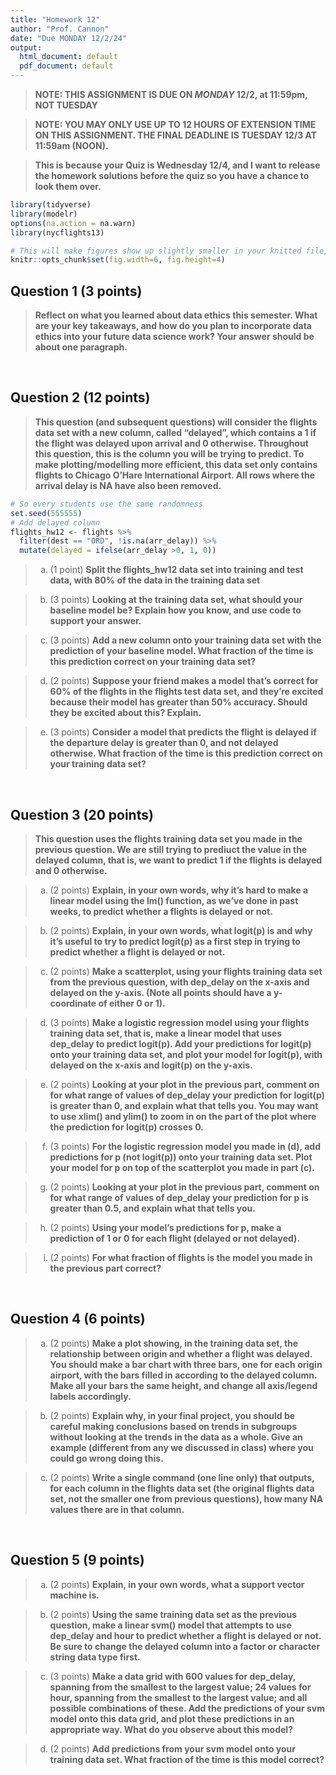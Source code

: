 ---
title: "Homework 12"
author: "Prof. Cannon"
date: "Due MONDAY 12/2/24"
output:
  html_document: default
  pdf_document: default
---


> **NOTE: THIS ASSIGNMENT IS DUE ON *MONDAY* 12/2, at 11:59pm, NOT TUESDAY**

> **NOTE: YOU MAY ONLY USE UP TO 12 HOURS OF EXTENSION TIME ON THIS ASSIGNMENT.  THE FINAL DEADLINE IS TUESDAY 12/3 AT 11:59am (NOON).**

> **This is because your Quiz is Wednesday 12/4, and I want to release the homework solutions before the quiz so you have a chance to look them over.**


```{r, message = FALSE, results = 'hide', warning = FALSE}
library(tidyverse)
library(modelr)
options(na.action = na.warn)
library(nycflights13)
```


```{r}
# This will make figures show up slightly smaller in your knitted file, which will make it easier to grade
knitr::opts_chunk$set(fig.width=6, fig.height=4) 
```


## Question 1 (3 points)

> **Reflect on what you learned about data ethics this semester. What are your key takeaways, and how do you plan to incorporate data ethics into your future data science work? Your answer should be about one paragraph.**



&nbsp;

## Question 2 (12 points) 

> **This question (and subsequent questions) will consider the flights data set with a new column, called "delayed", which contains a 1 if the flight was delayed upon arrival and 0 otherwise. Throughout this question, this is the column you will be trying to predict. To make plotting/modelling more efficient, this data set only contains flights to Chicago O'Hare International Airport.  All rows where the arrival delay is NA have also been removed. **

```{r}
# So every students use the same randomness
set.seed(555555)
# Add delayed column
flights_hw12 <- flights %>%
  filter(dest == "ORD", !is.na(arr_delay)) %>%
  mutate(delayed = ifelse(arr_delay >0, 1, 0)) 
```

> a. (1 point) **Split the flights_hw12 data set into training and test data, with 80% of the data in the training data set**




> b. (3 points) **Looking at the training data set, what should your baseline model be?  Explain how you know, and use code to support your answer.**




> c. (3 points) **Add a new column onto your training data set with the prediction of your baseline model.  What fraction of the time is this prediction correct on your training data set?**




> d. (2 points) **Suppose your friend makes a model that's correct for 60% of the flights in the flights test data set, and they're excited because their model has greater than 50% accuracy.  Should they be excited about this?  Explain. **



> e. (3 points) **Consider a model that predicts the flight is delayed if the departure delay is greater than 0, and not delayed otherwise.  What fraction of the time is this prediction correct on your training data set?**




&nbsp;

## Question 3 (20 points)


> **This question uses the flights training data set you made in the previous question. We are still trying to prediuct the value in the delayed column, that is, we want to predict 1 if the flights is delayed and 0 otherwise.**

> a. (2 points) **Explain, in your own words, why it's hard to make a linear model using the lm() function, as we've done in past weeks, to predict whether a flights is delayed or not.**




> b. (2 points) **Explain, in your own words, what logit(p) is and why it's useful to try to predict logit(p) as a first step in trying to predict whether a flight is delayed or not. **




> c. (2 points) **Make a scatterplot, using your flights training data set from the previous question, with dep_delay on the x-axis and delayed on the y-axis. (Note all points should have a y-coordinate of either 0 or 1).**



> d. (3 points) **Make a logistic regression model using your flights training data set, that is, make a linear model that uses dep_delay to predict logit(p). Add your predictions for logit(p) onto your training data set, and plot your model for logit(p), with delayed on the x-axis and logit(p) on the y-axis.**




> e. (2 points) **Looking at your plot in the previous part, comment on for what range of values of dep_delay your prediction for logit(p) is greater than 0, and explain what that tells you. You may want to use xlim() and ylim() to zoom in on the part of the plot where the prediction for logit(p) crosses 0. **




> f. (3 points) **For the logistic regression model you made in (d), add predictions for p (not logit(p)) onto your training data set. Plot your model for p on top of the scatterplot you made in part (c).**




> g. (2 points) **Looking at your plot in the previous part, comment on for what range of values of dep_delay your prediction for p is greater than 0.5, and explain what that tells you. **



> h. (2 points) **Using your model's predictions for p, make a prediction of 1 or 0 for each flight (delayed or not delayed). **




> i. (2 points) **For what fraction of flights is the model you made in the previous part correct? **




&nbsp;

## Question 4 (6 points)

> a. (2 points) **Make a plot showing, in the training data set, the relationship between origin and whether a flight was delayed.  You should make a bar chart with three bars, one for each origin airport, with the bars filled in according to the delayed column. Make all your bars the same height, and change all axis/legend labels accordingly.**



> b. (2 points) **Explain why, in your final project, you should be careful making conclusions based on trends in subgroups without looking at the trends in the data as a whole.  Give an example (different from any we discussed in class) where you could go wrong doing this. **



> c. (2 points) **Write a single command (one line only) that outputs, for each column in the flights data set (the original flights data set, not the smaller one from previous questions), how many NA values there are in that column. **





&nbsp;

## Question 5 (9 points)

> a. (2 points)  **Explain, in your own words, what a support vector machine is.**



> b. (2 points) **Using the same training data set as the previous question, make a linear svm() model that attempts to use dep_delay and hour to predict whether a flight is delayed or not. Be sure to change the delayed column into a factor or character string data type first.** 



> c. (3 points) **Make a data grid with 600 values for dep_delay, spanning from the smallest to the largest value; 24 values for hour, spanning from the smallest to the largest value; and all possible combinations of these.  Add the predictions of your svm model onto this data grid, and plot these predictions in an appropriate way.  What do you observe about this model? **



> d. (2 points) **Add predictions from your svm model onto your training data set.  What fraction of the time is this model correct? **





